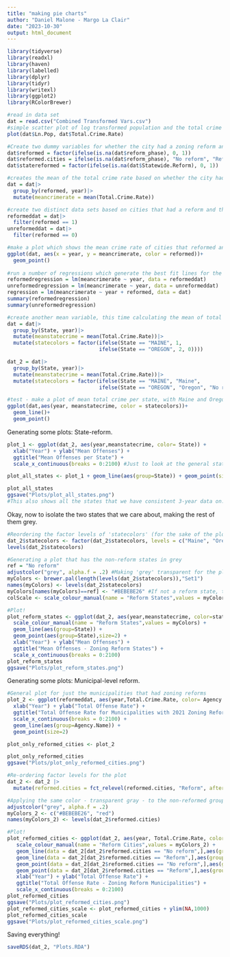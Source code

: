 ```yaml
---
title: "making pie charts"
author: "Daniel Malone - Margo La Clair"
date: "2023-10-30"
output: html_document
---
```

```r
library(tidyverse)
library(readxl)
library(haven)
library(labelled)
library(dplyr)
library(tidyr)
library(writexl)
library(ggplot2)
library(RColorBrewer)
```


```r
#read in data set
dat = read.csv("Combined Transformed Vars.csv")
#simple scatter plot of log transformed population and the total crime rate
plot(dat$Ln.Pop, dat$Total.Crime.Rate)

#Create two dummy variables for whether the city had a zoning reform and whether the state had a zoning reform, respectively
dat$reformed = factor(ifelse(is.na(dat$reform_phase), 0, 1))
dat$reformed.cities = ifelse(is.na(dat$reform_phase), "No reform", "Reform")
dat$statereformed = factor(ifelse(is.na(dat$Statewide.Reform), 0, 1))

#creates the mean of the total crime rate based on whether the city had a zoning reform or not, and the year
dat = dat|>
  group_by(reformed, year)|>
  mutate(meancrimerate = mean(Total.Crime.Rate))

#create two distinct data sets based on cities that had a reform and those that did not
reformeddat = dat|>
  filter(reformed == 1)
unreformeddat = dat|>
  filter(reformed == 0)

#make a plot which shows the mean crime rate of cities that reformed and cities that did not reform over time
ggplot(dat, aes(x = year, y = meancrimerate, color = reformed))+
  geom_point()
 
#run a number of regressions which generate the best fit lines for the above graph and show their values
reformedregression = lm(meancrimerate ~ year, data = reformeddat)
unreformedregression = lm(meancrimerate ~ year, data = unreformeddat)
regression = lm(meancrimerate ~ year + reformed, data = dat)
summary(reformedregression)
summary(unreformedregression)

#create another mean variable, this time calculating the mean of total crime rate for each state, and then creating two separate dummy variables for the two states (still present in the dataset) which had zoning reforms in 2021
dat = dat|>
  group_by(State, year)|>
  mutate(meanstatecrime = mean(Total.Crime.Rate))|>
  mutate(statecolors = factor(ifelse(State == "MAINE", 1,
                              ifelse(State == "OREGON", 2, 0))))

dat_2 = dat|>  
  group_by(State, year)|>
  mutate(meanstatecrime = mean(Total.Crime.Rate))|>
  mutate(statecolors = factor(ifelse(State == "MAINE", "Maine",
                              ifelse(State == "OREGON", "Oregon", "No reform")))) #For ease of plot readability 

#test - make a plot of mean total crime per state, with Maine and Oregon displayed using unique colors relative to the other states, with a line connecting them.
ggplot(dat,aes(year, meanstatecrime, color = statecolors))+
  geom_line()+
  geom_point()
```

Generating some plots: State-reform. 

```r
plot_1 <- ggplot(dat_2, aes(year,meanstatecrime, color= State)) +  
  xlab("Year") + ylab("Mean Offenses") + 
  ggtitle("Mean Offenses per State") + 
  scale_x_continuous(breaks = 0:2100) #Just to look at the general state trends for mean state crime

plot_all_states <- plot_1 + geom_line(aes(group=State)) + geom_point(size=1) #Adding points and lines between points

plot_all_states
ggsave("Plots/plot_all_states.png")
#This also shows all the states that we have consistent 3-year data on. 
```

Okay, now to isolate the two states that we care about, making the rest of them grey.

```r
#Reordering the factor levels of 'statecolors' (for the sake of the plot)
dat_2$statecolors <- factor(dat_2$statecolors, levels = c("Maine", "Oregon", "No reform"))
levels(dat_2$statecolors)

#Generating a plot that has the non-reform states in grey
ref = "No reform"
adjustcolor("grey", alpha.f = .2) #Making 'grey' transparent for the plot
myColors <- brewer.pal(length(levels(dat_2$statecolors)),"Set1")
names(myColors) <- levels(dat_2$statecolors)
myColors[names(myColors)==ref] <- "#BEBEBE26" #If not a reform state, then assign grey color
colScale <- scale_colour_manual(name = "Reform States",values = myColors)

#Plot!
plot_reform_states <- ggplot(dat_2, aes(year,meanstatecrime, color=statecolors)) + 
  scale_colour_manual(name = "Reform States",values = myColors) + 
  geom_line(aes(group=State)) + 
  geom_point(aes(group=State),size=2) +  
  xlab("Year") + ylab("Mean Offenses") + 
  ggtitle("Mean Offenses - Zoning Reform States") + 
  scale_x_continuous(breaks = 0:2100)
plot_reform_states
ggsave("Plots/plot_reform_states.png")
```

Generating some plots: Municipal-level reform. 

```r
#General plot for just the municipalities that had zoning reforms
plot_2 <- ggplot(reformeddat, aes(year,Total.Crime.Rate, color= Agency.Name)) +  
  xlab("Year") + ylab("Total Offense Rate") + 
  ggtitle("Total Offense Rate for Municipalities with 2021 Zoning Reforms") + 
  scale_x_continuous(breaks = 0:2100) + 
  geom_line(aes(group=Agency.Name)) + 
  geom_point(size=2)

plot_only_reformed_cities <- plot_2

plot_only_reformed_cities
ggsave("Plots/plot_only_reformed_cities.png")
```


```r
#Re-ordering factor levels for the plot
dat_2 <- dat_2 |>
  mutate(reformed.cities = fct_relevel(reformed.cities, "Reform", after = Inf ))

#Applying the same color - transparent gray - to the non-reformed group
adjustcolor("grey", alpha.f = .2)
myColors_2 <- c("#BEBEBE26", "red")
names(myColors_2) <- levels(dat_2$reformed.cities)

#Plot!
plot_reformed_cities <- ggplot(dat_2, aes(year, Total.Crime.Rate, color=reformed.cities)) + 
   scale_colour_manual(name = "Reform Cities",values = myColors_2) + 
   geom_line(data = dat_2[dat_2$reformed.cities == "No reform",],aes(group=Agency.Name)) +
   geom_line(data = dat_2[dat_2$reformed.cities == "Reform",],aes(group = Agency.Name)) +
   geom_point(data = dat_2[dat_2$reformed.cities == "No reform",],aes(group=Agency.Name),size=2) + 
   geom_point(data = dat_2[dat_2$reformed.cities == "Reform",],aes(group = Agency.Name), size = 2) + 
   xlab("Year") + ylab("Total Offense Rate") + 
   ggtitle("Total Offense Rate - Zoning Reform Municipalities") + 
   scale_x_continuous(breaks = 0:2100) 
plot_reformed_cities
ggsave("Plots/plot_reformed_cities.png")
plot_reformed_cities_scale <- plot_reformed_cities + ylim(NA,1000)
plot_reformed_cities_scale
ggsave("Plots/plot_reformed_cities_scale.png")
```


Saving everything!
```r
saveRDS(dat_2, "Plots.RDA")
```


